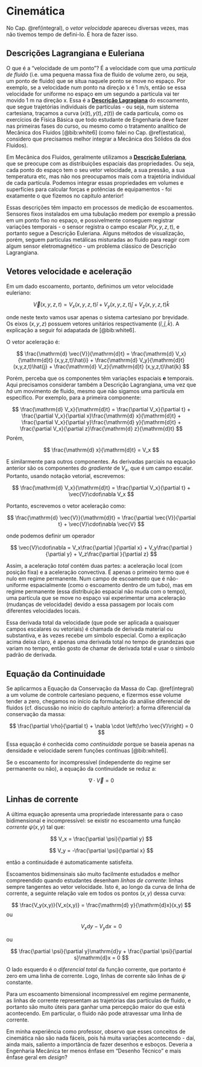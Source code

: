 # Cinemática {#cinematica}

No Cap. \@ref(integral), o *vetor velocidade* apareceu diversas vezes, mas não tivemos tempo de defini-lo. É hora de fazer isso.

## Descrições Lagrangiana e Euleriana

O que é a "velocidade de um ponto"? É a velocidade com que uma *partícula de fluido* (i.e. uma pequena massa fixa de fluido de volume zero, ou seja, um ponto de fluido) que se situa naquele ponto se move no espaço. Por exemplo, se a velocidade num ponto na direção x é 1 m/s, então se essa velocidade for uniforme no espaço em um segundo a partícula vai ter movido 1 m na direção x. Essa é a [**Descrição Lagragiana**](https://pt.wikipedia.org/wiki/Joseph-Louis_Lagrange) do escoamento, que segue trajetórias individuais de partículas - ou seja, num sistema cartesiana, traçamos a curva $(x(t),y(t),z(t))$ de cada particula, como os exercícios de Física Básica que todo estudante de Engenharia deve fazer nas primeiras fases do curso, ou mesmo como o tratamento analítico de Mecânica dos Fluidos [@bib:white6] (como falei no Cap. \@ref(estatica), considero que precisamos melhor integrar a Mecânica dos Sólidos da dos Fluidos).


Em Mecânica dos Fluidos, geralmente utilizamos a [**Descrição Euleriana**](https://pt.wikipedia.org/wiki/Leonhard_Euler), que se preocupe com as distribuições espaciais das propriedades. Ou seja, cada ponto do espaço tem o seu vetor velocidade, a sua pressão, a sua temperatura etc, mas não nos preocupamos mais com a trajetória individual de cada partícula. Podemos integrar essas propriedades em volumes e superfícies para calcular forças e potências de equipamentos - foi exatamente o que fizemos no capítulo anterior!

Essas descrições têm impacto em processos de medição de escoamentos. Sensores fixos instalados em uma tubulação medem por exemplo a pressão em um ponto fixo no espaço, e possivelmente conseguem registrar variações temporais - o sensor registra o campo escalar $P(x,y,z,t)$, e portanto segue a Descrição Euleriana. Alguns métodos de visualização, porém, seguem partículas metálicas misturadas ao fluido para reagir com algum sensor eletromagnético - um problema clássico de Descrição Lagrangiana.


## Vetores velocidade e aceleração

Em um dado escoamento, portanto, definimos um vetor velocidade euleriano:

$$
\vec{V}(x,y,z,t) = V_x (x,y,z,t)\hat{i} + V_y (x,y,z,t)\hat{j} + V_z (x,y,z,t)\hat{k}
$$

onde neste texto vamos usar apenas o sistema cartesiano por brevidade. Os eixos $(x,y,z)$ possuem vetores unitários respectivamente $(\hat{i},\hat{j},\hat{k})$. A explicação a seguir foi adapatada de [@bib:white6].

O vetor aceleração é:

$$
\frac{\mathrm{d} \vec{V}}{\mathrm{d}t} = \frac{\mathrm{d} V_x}{\mathrm{d}t} (x,y,z,t)\hat{i} + \frac{\mathrm{d} V_y}{\mathrm{d}t}(x,y,z,t)\hat{j} + \frac{\mathrm{d} V_z}{\mathrm{d}t} (x,y,z,t)\hat{k}
$$


Porém, perceba que os componentes têm variações espaciais **e** temporais. Aqui precisamos considerar também a Descrição Lagrangiana, uma vez que *há* um movimento de fluido, mesmo que não sigamos uma partícula em específico. Por exemplo, para a primeira componente:

$$
\frac{\mathrm{d} V_x}{\mathrm{d}t} = \frac{\partial V_x}{\partial t} + \frac{\partial V_x}{\partial x}\frac{\mathrm{d} x}{\mathrm{d}t} + \frac{\partial V_x}{\partial y}\frac{\mathrm{d} y}{\mathrm{d}t} + \frac{\partial V_x}{\partial z}\frac{\mathrm{d} z}{\mathrm{d}t}
$$
Porém,

$$
\frac{\mathrm{d} x}{\mathrm{d}t} = V_x
$$

E similarmente para outros componentes. As derivadas parciais na equação anterior são os componentes do *gradiente* de $V_x$, que é um campo escalar. Portanto, usando notação vetorial, escrevemos:

$$
\frac{\mathrm{d} V_x}{\mathrm{d}t} = \frac{\partial V_x}{\partial t} + \vec{V}\cdot\nabla V_x
$$

Portanto, escrevemos o vetor aceleração como:

$$
\frac{\mathrm{d} \vec{V}}{\mathrm{d}t} = \frac{\partial \vec{V}}{\partial t} + \vec{V}\cdot\nabla \vec{V}
$$

onde podemos definir um operador

$$
\vec{V}\cdot\nabla = V_x\frac{\partial }{\partial x} + V_y\frac{\partial }{\partial y} + V_z\frac{\partial }{\partial z}
$$

Assim, a aceleração *total* contém duas partes: a aceleração local (com posição fixa) e a aceleração convectiva. É apenas o primeiro termo que é nulo em regime permanente. Num campo de escoamento que é não-uniforme espacialmente (como o escoamento dentro de um tubo), mas em regime permanente (essa distribuição espacial não muda com o tempo), uma partícula que se move no espaço vai experimentar uma aceleração (mudanças de velocidade) devido a essa passagem por locais com diferentes velocidades locais.

Essa derivada total da velocidade (que pode ser aplicada a quaisquer campos escalares ou vetoriais) é chamada de derivada material ou substantiva, e às vezes recebe um símbolo especial. Como a explicação acima deixa claro, é apenas uma derivada total no tempo de grandezas que variam no tempo, então gosto de chamar de derivada total e usar o símbolo padrão de derivada.

## Equação da Continuidade

Se aplicarmos a Equação da Conservação da Massa do Cap. \@ref(integral) a um volume de controle cartesiano pequeno, e fizermos esse volume tender a zero, chegamos no início da formulação da análise diferencial de fluidos (cf. discussão no início do capítulo anterior): a forma diferencial da conservação da massa:

$$
\frac{\partial \rho}{\partial t} + \nabla \cdot \left(\rho \vec{V}\right) = 0
$$

Essa equação é conhecida como *continuidade* porque se baseia apenas na densidade e velocidade serem funções contínuas [@bib:white6].

Se o escoamento for incompressível (independente do regime ser permanente ou não), a equação da continuidade se reduz a:

$$
\nabla \cdot \vec{V} = 0
$$

## Linhas de corrente

A última equação apresenta uma propriedade interessante para o caso bidimensional e incompressível: se existir no escoamento uma função *corrente* $\psi(x,y)$ tal que:

$$
V_x = \frac{\partial \psi}{\partial y}
$$

$$
V_y = -\frac{\partial \psi}{\partial x}
$$

então a continuidade é automaticamente satisfeita.

Escoamentos bidimensinais são muito facilmente estudados e melhor compreendido quando estudantes desenham *linhas de corrente*: linhas sempre tangentes ao vetor velocidade. Isto é, ao longo da curva de linha de corrente, a seguinte relação vale em todos os pontos $(x,y)$ dessa curva:

$$
\frac{V_y(x,y)}{V_x(x,y)} = \frac{\mathrm{d} y}{\mathrm{d}x}(x,y)
$$
ou

$$
V_x\mathrm{d}y - V_y\mathrm{d}x = 0
$$

ou

$$
\frac{\partial \psi}{\partial y}\mathrm{d}y + \frac{\partial \psi}{\partial s}\mathrm{d}x = 0
$$

O lado esquerdo é o *diferencial total* da função corrente, que portanto é zero em uma linha de corrente. Logo, linhas de corrente são linhas de $\psi$ constante.

Para um escoamento bimensional incompressível em regime permanente, as linhas de corrente representam as trajetórias das partículas de fluido, e portanto são muito úteis para ganhar uma percepção maior do que está acontecendo. Em particular, o fluido não pode atravessar uma linha de corrente.

Em minha experiência como professor, observo que esses conceitos de cinemática não são nada fáceis, pois há muita variações acontecendo - daí, ainda mais, saliento a importância de fazer desenhos e esboços. Deveria a Engenharia Mecânica ter menos ênfase em "Desenho Técnico" e mais ênfase geral em *design*?
